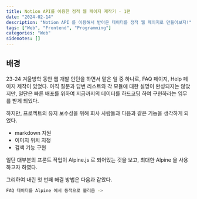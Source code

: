 ```yaml
---
title: Notion API를 이용한 정적 웹 페이지 제작기 - 1편
date: "2024-02-14"
description: "Notion API 를 이용해서 받아온 데이터를 정적 웹 페이지로 만들어보자!"
tags: ["Web", "Frontend", "Programming"]
categories: "Web"
sidenotes: []
---
```


## 배경

23-24 겨울방학 동안 웹 개발 인턴을 하면서 맡은 일 중 하나로, FAQ 페이지, Help 페이지 제작이 있었다.
아직 질문과 답변 리스트와 각 모듈에 대한 설명이 완성되지는 않았지만, 
일단은 빠른 배포를 위하여 지금까지의 데이터를 하드코딩 하여 구현하라는 임무를 받게 되었다.

하지만, 프로젝트의 유지 보수성을 위해 회사 사람들과 다음과 같은 기능을 생각하게 되었다.

- markdown 지원
- 이미지 위치 지정
- 검색 기능 구현

일단 대부분의 프론트 작업이 Alpine.js 로 되어있는 것을 보고, 최대한 Alpine 을 사용하고자 하였다.

그리하여 내린 첫 번째 해결 방법은 다음과 같았다.

```bash
FAQ 데이터를 Alpine 에서 동적으로 불러옴 -> 
```